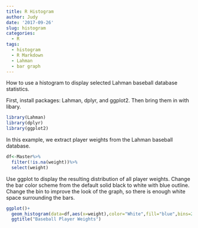 ```yaml
---
title: R Histogram
author: Judy
date: '2017-09-26'
slug: histogram
categories:
  - R
tags:
  - histogram
  - R Markdown
  - Lahman
  - bar graph
---
```


How to use a histogram to display selected Lahman baseball database statistics.

First, install packages: Lahman, dplyr, and ggplot2.  Then bring them in with libary. 

```r
library(Lahman)
library(dplyr)
library(ggplot2)
```

In this example, we extract player weights from the Lahman baseball database.  

```r
df<-Master%>%
  filter(!is.na(weight))%>%
  select(weight)
```

Use ggplot to display the resulting distribution of all player weights.  Change the bar color scheme from the default solid black to white with blue outline.  Change the bin to improve the look of the graph, so there is enough white space surrounding the bars.

```r
ggplot()+
  geom_histogram(data=df,aes(x=weight),color="White",fill="blue",bins=25)+
  ggtitle("Baseball Player Weights")
```

